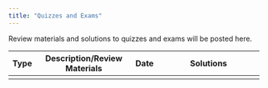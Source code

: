 ```yaml
---
title: "Quizzes and Exams"
---
```


Review materials and solutions to quizzes and exams will be posted here.

+------+----------------------------------------------------------+-----------+--------------------------------------------------------------------+
| Type | Description/Review Materials                             | Date      | Solutions                                                          |
+======+==========================================================+===========+====================================================================+
|      |                                                          |           |                                                                    |
+------+----------------------------------------------------------+-----------+--------------------------------------------------------------------+
